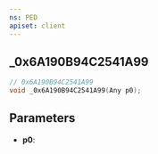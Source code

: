 ```yaml
---
ns: PED
apiset: client
---
```

## _0x6A190B94C2541A99

```c
// 0x6A190B94C2541A99
void _0x6A190B94C2541A99(Any p0);
```


## Parameters
* **p0**: